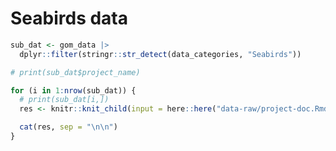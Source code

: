 
# Seabirds data

```r
sub_dat <- gom_data |>
  dplyr::filter(stringr::str_detect(data_categories, "Seabirds"))

# print(sub_dat$project_name)

for (i in 1:nrow(sub_dat)) {
  # print(sub_dat[i,])
  res <- knitr::knit_child(input = here::here("data-raw/project-doc.Rmd"), quiet = TRUE)

  cat(res, sep = "\n\n")
}
```
